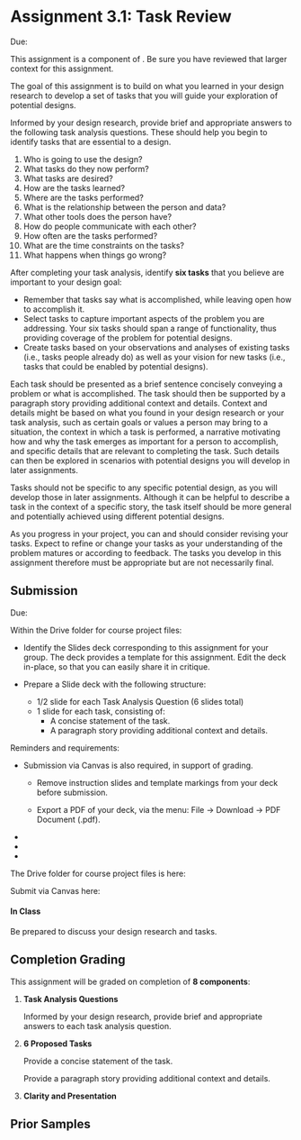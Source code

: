 

# Assignment 3.1: Task Review

<UnderDevelopment display={false} />

Due: <AssignmentDueDateTime assignmentKey={calendarData.assignments.assignment_3_1} />

This assignment is a component of <SiteLink linkKey={SiteLinks.milestone_3_top}/>.
Be sure you have reviewed that larger context for this assignment.

The goal of this assignment is to build on what you learned in your design research
to develop a set of tasks that you will guide your exploration of potential designs.

Informed by your design research, provide brief and appropriate answers to the following task analysis questions.
These should help you begin to identify tasks that are essential to a design.

1. Who is going to use the design?
2. What tasks do they now perform?
3. What tasks are desired?
4. How are the tasks learned?
5. Where are the tasks performed?
6. What is the relationship between the person and data?
7. What other tools does the person have?
8. How do people communicate with each other?
9. How often are the tasks performed?
10. What are the time constraints on the tasks?
11. What happens when things go wrong?

After completing your task analysis, identify __six tasks__ that you believe are important to your design goal:

- Remember that tasks say what is accomplished, while leaving open how to accomplish it.
- Select tasks to capture important aspects of the problem you are addressing.
  Your six tasks should span a range of functionality,
  thus providing coverage of the problem for potential designs.
- Create tasks based on your observations and analyses of existing tasks
  (i.e., tasks people already do)
  as well as your vision for new tasks
  (i.e., tasks that could be enabled by potential designs).

Each task should be presented as a brief sentence concisely conveying a problem or what is accomplished.
The task should then be supported by a paragraph story providing additional context and details.
Context and details might be based on what you found in your design research or your task analysis,
such as certain goals or values a person may bring to a situation,
the context in which a task is performed,
a narrative motivating how and why the task emerges as important for a person to accomplish,
and specific details that are relevant to completing the task.
Such details can then be explored in scenarios with potential designs you will develop in later assignments.

Tasks should not be specific to any specific potential design,
as you will develop those in later assignments.
Although it can be helpful to describe a task in the context of a specific story,
the task itself should be more general and potentially achieved using different potential designs.

As you progress in your project, you can and should consider revising your tasks.
Expect to refine or change your tasks as your understanding of the problem matures or according to feedback.
The tasks you develop in this assignment therefore must be appropriate but are not necessarily final.

## Submission

Due: <AssignmentDueDateTime assignmentKey={calendarData.assignments.assignment_3_1} />

Within the Drive folder for course project files:

- Identify the Slides deck corresponding to this assignment for your group.
  The deck provides a template for this assignment.
  Edit the deck in-place, so that you can easily share it in critique.

- Prepare a Slide deck with the following structure:

  - 1/2 slide for each Task Analysis Question (6 slides total)
  - 1 slide for each task, consisting of:
    - A concise statement of the task.
    - A paragraph story providing additional context and details.

Reminders and requirements:

- Submission via Canvas is also required, in support of grading.
  - Remove instruction slides and template markings from your deck before submission.

  - Export a PDF of your deck, via the menu: File -> Download -> PDF Document (.pdf).

- <GroupAssignment />
- <ClarityAndPresentationReference />
- <ParticipantAnonymity />

The Drive folder for course project files is here:

<CourseDataLink linkKey={courseData.linkDriveProjectFiles} outerComponent="p"/>

Submit via Canvas here:

<AssignmentSubmitCanvasLink assignmentKey={calendarData.assignments.assignment_3_1} />

#### In Class

Be prepared to discuss your design research and tasks.

## Completion Grading

This assignment will be graded on completion of __8 components__:

1. __Task Analysis Questions__

   Informed by your design research, provide brief and appropriate answers to each task analysis question.

2. __6 Proposed Tasks__

   Provide a concise statement of the task.

   Provide a paragraph story providing additional context and details.

3. __Clarity and Presentation__

## Prior Samples

<PriorSamplesWarning />

<ProjectMilestoneSamples milestone='assignment2e' />
